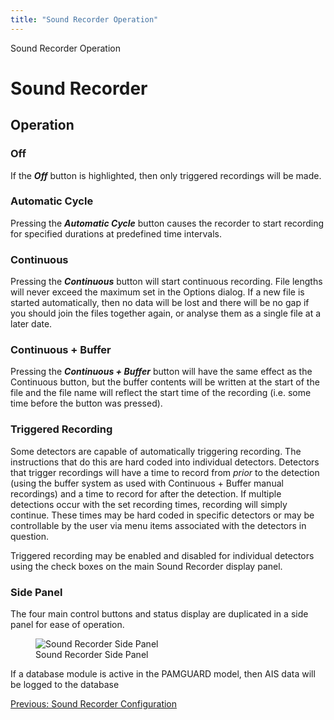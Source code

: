 ```yaml
---
title: "Sound Recorder Operation"
---
```

 Sound Recorder Operation  

Sound Recorder
==============

Operation
---------

  

### Off

If the _**Off**_ button is highlighted, then only triggered recordings will be made.

### Automatic Cycle

Pressing the _**Automatic Cycle**_ button causes the recorder to start recording for specified durations at predefined time intervals.

### Continuous

Pressing the _**Continuous**_ button will start continuous recording. File lengths will never exceed the maximum set in the Options dialog. If a new file is started automatically, then no data will be lost and there will be no gap if you should join the files together again, or analyse them as a single file at a later date.

### Continuous + Buffer

Pressing the _**Continuous + Buffer**_ button will have the same effect as the Continuous button, but the buffer contents will be written at the start of the file and the file name will reflect the start time of the recording (i.e. some time before the button was pressed).

### Triggered Recording

Some detectors are capable of automatically triggering recording. The instructions that do this are hard coded into individual detectors. Detectors that trigger recordings will have a time to record from _prior_ to the detection (using the buffer system as used with Continuous + Buffer manual recordings) and a time to record for after the detection. If multiple detections occur with the set recording times, recording will simply continue. These times may be hard coded in specific detectors or may be controllable by the user via menu items associated with the detectors in question.

Triggered recording may be enabled and disabled for individual detectors using the check boxes on the main Sound Recorder display panel.

### Side Panel

The four main control buttons and status display are duplicated in a side panel for ease of operation.  
  
![Sound Recorder Side Panel](images/SoundRecorderSidePanel.png)  
  
If a database module is active in the PAMGUARD model, then AIS data will be logged to the database  
  

[Previous: Sound Recorder Configuration](RecorderConfiguration.html)
